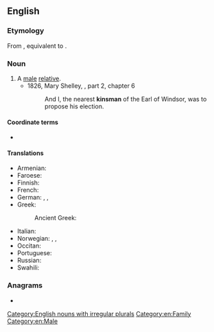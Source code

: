 {{also|Kinsman}}
==English==

===Etymology===
From {{inh|en|enm|kynnesman}}, equivalent to {{affix|en|kin|-s-|-man}}.

===Noun===
{{en-noun|kinsmen}}

# A [[male]] [[relative]].
#* 1826, Mary Shelley, {{w|The Last Man}}, part 2, chapter 6
#*: And I, the nearest '''kinsman''' of the Earl of Windsor, was to propose his election.

====Coordinate terms====
* {{l|en|kinswoman}}

====Translations====
{{trans-top|male relative}}
* Armenian: {{t+|hy|ազգական}}
* Faroese: {{t|fo|ættarmaður|m}}
* Finnish: {{t|fi|[[miespuolinen]] [[sukulainen]]}}
* French: {{t+|fr|parent|m}}
* German: {{t+|de|Verwandter|m}}, {{t+|de|Angehöriger|m}}, {{t+|de|Landsmann|m}}
* Greek:
*: Ancient Greek: {{t|grc|συγγενής|m}}
{{trans-mid}}
* Italian: {{t+|it|parente|m}}
* Norwegian: {{t+|nb|forfader|m}}, {{t|nn|ætting|m}}, {{t|nn|ættfar|m}}
* Occitan: {{t+|oc|parent|m}}
* Portuguese: {{t+|pt|parente|m}}
* Russian: {{t+|ru|ро́дственник|m}}
* Swahili: {{t+|sw|ndugu}}
{{trans-bottom}}

===Anagrams===
* {{anagrams|en|a=aikmnns|Kinmans|Mankins|mankins}}

[[Category:English nouns with irregular plurals]]
[[Category:en:Family]]
[[Category:en:Male]]